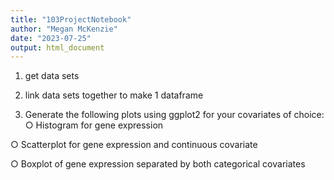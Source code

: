 ```yaml
---
title: "103ProjectNotebook"
author: "Megan McKenzie"
date: "2023-07-25"
output: html_document
---
```


1. get data sets

2. link data sets together to make 1 dataframe

3. Generate the following plots using ggplot2 for your covariates of choice:
○ Histogram for gene expression



○ Scatterplot for gene expression and continuous covariate



○ Boxplot of gene expression separated by both categorical covariates